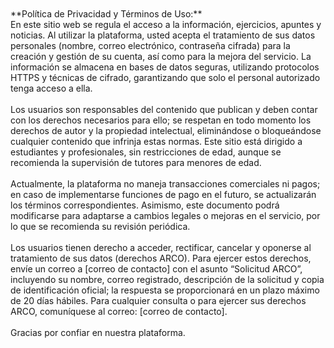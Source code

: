 <br />
<br />
<div style={{ fontSize: '16px' }} className='dark:text-dark-accent'>
**Política de Privacidad y Términos de Uso:**  
<br />
En este sitio web se regula el acceso a la información, ejercicios, apuntes y noticias. Al utilizar la plataforma, usted acepta el tratamiento de sus datos personales (nombre, correo electrónico, contraseña cifrada) para la creación y gestión de su cuenta, así como para la mejora del servicio. La información se almacena en bases de datos seguras, utilizando protocolos HTTPS y técnicas de cifrado, garantizando que solo el personal autorizado tenga acceso a ella.
<br /><br />
Los usuarios son responsables del contenido que publican y deben contar con los derechos necesarios para ello; se respetan en todo momento los derechos de autor y la propiedad intelectual, eliminándose o bloqueándose cualquier contenido que infrinja estas normas. Este sitio está dirigido a estudiantes y profesionales, sin restricciones de edad, aunque se recomienda la supervisión de tutores para menores de edad.
<br /><br />
Actualmente, la plataforma no maneja transacciones comerciales ni pagos; en caso de implementarse funciones de pago en el futuro, se actualizarán los términos correspondientes. Asimismo, este documento podrá modificarse para adaptarse a cambios legales o mejoras en el servicio, por lo que se recomienda su revisión periódica.
<br /><br />
Los usuarios tienen derecho a acceder, rectificar, cancelar y oponerse al tratamiento de sus datos (derechos ARCO). Para ejercer estos derechos, envíe un correo a [correo de contacto] con el asunto “Solicitud ARCO”, incluyendo su nombre, correo registrado, descripción de la solicitud y copia de identificación oficial; la respuesta se proporcionará en un plazo máximo de 20 días hábiles. Para cualquier consulta o para ejercer sus derechos ARCO, comuníquese al correo: [correo de contacto].
<br /><br />
Gracias por confiar en nuestra plataforma.
</div>
<br />